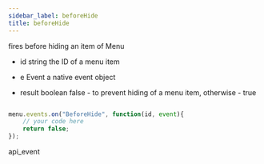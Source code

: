 ```yaml
---
sidebar_label: beforeHide
title: beforeHide
---
```



          


<Short>

fires before hiding an item of Menu


</Short>



- id 		string		the ID of a menu item
- e         Event       a native event object


- result        boolean     false - to prevent hiding of a menu item, otherwise - true

~~~js

menu.events.on("BeforeHide", function(id, event){
    // your code here
    return false;
});


~~~
 api_event

<Descr>




</Descr>

